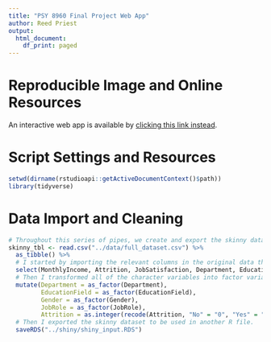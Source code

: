 ```yaml
---
title: "PSY 8960 Final Project Web App"
author: Reed Priest
output: 
  html_document:
    df_print: paged
---
```


# Reproducible Image and Online Resources

An interactive web app is available by [clicking this link instead](https://reedpumn.shinyapps.io/Final_Project_Shiny_App/).

# Script Settings and Resources
```r
setwd(dirname(rstudioapi::getActiveDocumentContext()$path))
library(tidyverse)
```

# Data Import and Cleaning
```r
# Throughout this series of pipes, we create and export the skinny data file needed to create a shiny web app. 
skinny_tbl <- read.csv("../data/full_dataset.csv") %>%
  as_tibble() %>%
  # I started by importing the relevant columns in the original data that were needed.
  select(MonthlyIncome, Attrition, JobSatisfaction, Department, EducationField, Gender, JobRole) %>%
  # Then I transformed all of the character variables into factor variables. I also recoded the Attrition variable from a factor to integer variable. I did this to more easily calculate means and SDs on Attrition in the shiny app.
  mutate(Department = as_factor(Department),
         EducationField = as_factor(EducationField),
         Gender = as_factor(Gender),
         JobRole = as_factor(JobRole),
         Attrition = as.integer(recode(Attrition, "No" = "0", "Yes" = "1"))) %>%
  # Then I exported the skinny dataset to be used in another R file.
  saveRDS("../shiny/shiny_input.RDS")
```